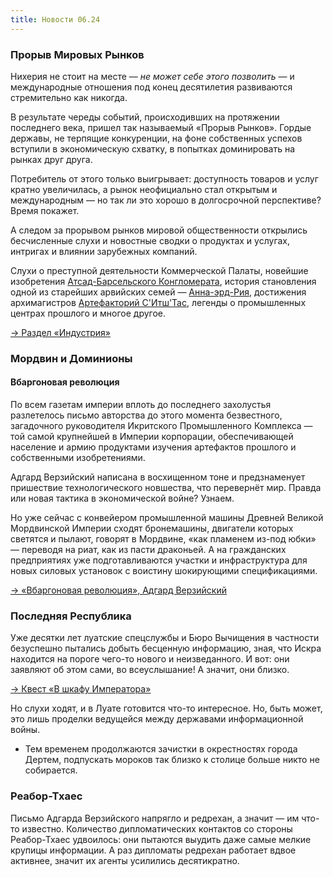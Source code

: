 ```yaml
---
title: Новости 06.24
---
```


<NewsTitle old year="208" age="Иссякающая Эпоха" stage="Резистенция" month="Июнь"/>

### Прорыв Мировых Рынков
Нихерия не стоит на месте — *не может себе этого позволить* — и международные отношения под конец десятилетия развиваются стремительно как никогда. 

В результате череды событий, происходивших на протяжении последнего века, пришел так называемый «Прорыв Рынков». Гордые державы, не терпящие конкуренции, на фоне собственных успехов вступили в экономическую схватку, в попытках доминировать на рынках друг друга. 

Потребитель от этого только выигрывает: доступность товаров и услуг кратно увеличилась, а рынок неофициально стал открытым и международным — но так ли это хорошо в долгосрочной перспективе? Время покажет.

А следом за прорывом рынков мировой общественности открылись бесчисленные слухи и новостные сводки о продуктах и услугах, интригах и влиянии зарубежных компаний.

Слухи о преступной деятельности Коммерческой Палаты, новейшие изобретения <a href="/menu/guidebook/industry/atsad-barsel/">Атсад-Барсельского Конгломерата</a>, история становления одной из старейших арвийских семей — <a href="/menu/guidebook/industry/anna-erd-ria/">Анна-эрд-Рия</a>, достижения архимагистров <a href="/menu/guidebook/industry">Артефакторий C'Итш'Тас</a>, легенды о промышленных центрах прошлого и многое другое.

<div right><a h5 href="/menu/guidebook/industry"><u>→ Раздел «Индустрия»</u></a></div>

### Мордвин и Доминионы
#### Вбаргоновая революция
По всем газетам империи вплоть до последнего захолустья разлетелось письмо авторства до этого момента безвестного, загадочного руководителя Икритского Промышленного Комплекса — той самой крупнейшей в Империи корпорации, обеспечивающей население и армию продуктами изучения артефактов прошлого и собственными изобретениями.

Адгард Верзийский написана в восхищенном тоне и предзнаменует пришествие технологического новшества, что перевернёт мир. Правда или новая тактика в экономической войне? Узнаем.

Но уже сейчас с конвейером промышленной машины Древней Великой Мордвинской Империи сходят бронемашины, двигатели которых светятся и пылают, говорят в Мордвине, «как пламенем из-под юбки» — переводя на риат, как из пасти драконьей. А на гражданских предприятиях уже подготавливаются участки и инфраструктура для новых силовых установок с воистину шокирующими спецификациями.

<div right><a href="/menu/guidebook/books/misc/wbargon"><u h5>→ «Вбаргоновая революция», </u> Адгард Верзийский</a></div>

### Последняя Республика
Уже десятки лет луатские спецслужбы и Бюро Вычищения в частности безуспешно пытались добыть бесценную информацию, зная, что Искра находится на пороге чего-то нового и неизведанного. И вот: они заявляют об этом сами, во всеуслышание! А значит, они близко.

<div right><a href="/menu/plot/guilds/emperors-closet/"><u h5>→ Квест «В шкафу Императора»</u></a></div>

Но слухи ходят, и в Луате готовится что-то интересное. Но, быть может, это лишь проделки ведущейся между державами информационной войны.

* Тем временем продолжаются зачистки в окрестностях города Дертем, подпускать мороков так близко к столице больше никто не собирается.

### Реабор-Тхаес

Письмо Адгарда Верзийского напрягло и редрехан, а значит — им что-то известно. Количество дипломатических контактов со стороны Реабор-Тхаес удвоилось: они пытаются выудить даже самые мелкие крупицы информации. А раз дипломаты редрехан работает вдвое активнее, значит их агенты усилились десятикратно.
